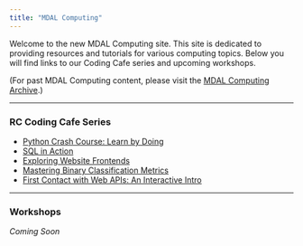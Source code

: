 ```yaml
---
title: "MDAL Computing"
---
```


Welcome to the new MDAL Computing site. This site is dedicated to providing resources and tutorials for various computing topics. Below you will find links to our Coding Cafe series and upcoming workshops.

(For past MDAL Computing content, please visit the [MDAL Computing Archive](https://tdmdal.github.io/).)

------------------------------------------------------------------------

### RC Coding Cafe Series

-   [Python Crash Course: Learn by Doing](https://rmdal.github.io/python-tutorial-live/)
-   [SQL in Action](https://rmdal.github.io/short-sql-live/)
-   [Exploring Website Frontends](https://rmdal.github.io/website-frontend/)
-   [Mastering Binary Classification Metrics](https://rmdal.github.io/bc-metrics/)
-   [First Contact with Web APIs: An Interactive Intro](https://rmdal.github.io/web-api-live/)

------------------------------------------------------------------------

### Workshops

*Coming Soon*

